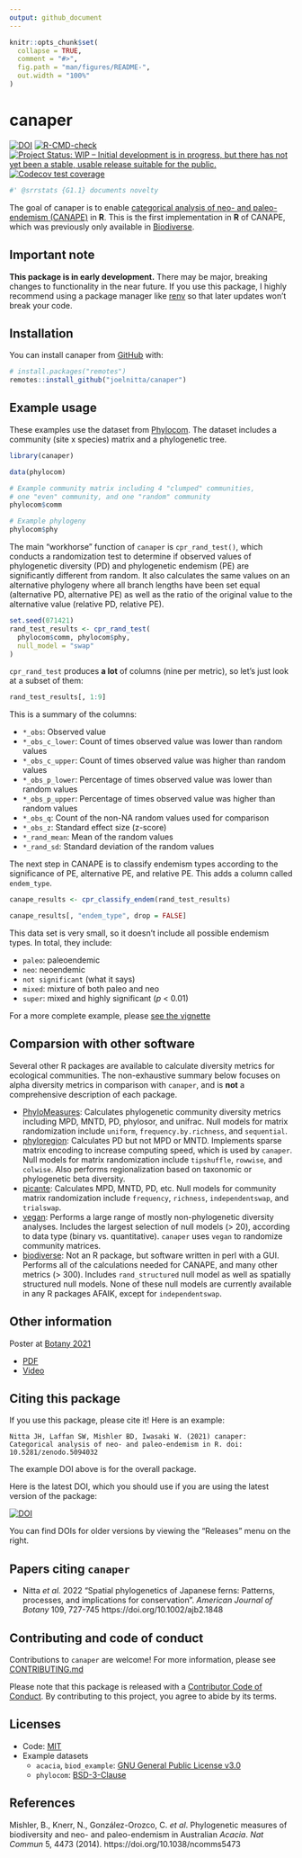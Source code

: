 ```yaml
---
output: github_document
---
```


<!-- README.md is generated from README.Rmd. Please edit that file -->

<!-- You'll still need to render `README.Rmd` regularly, to keep `README.md` up-to-date. `devtools::build_readme()` is handy for this. You could also use GitHub Actions to re-render `README.Rmd` every time you push. An example workflow can be found here: <https://github.com/r-lib/actions/tree/master/examples>. -->

```r
knitr::opts_chunk$set(
  collapse = TRUE,
  comment = "#>",
  fig.path = "man/figures/README-",
  out.width = "100%"
)
```

# canaper

<!-- badges: start -->
[![DOI](https://zenodo.org/badge/359280907.svg)](https://zenodo.org/badge/latestdoi/359280907)
[![R-CMD-check](https://github.com/joelnitta/canaper/workflows/R-CMD-check/badge.svg)](https://github.com/joelnitta/canaper/actions)
[![Project Status: WIP – Initial development is in progress, but there has not yet been a stable, usable release suitable for the public.](https://www.repostatus.org/badges/latest/wip.svg)](https://www.repostatus.org/#wip)
[![Codecov test coverage](https://codecov.io/gh/joelnitta/canaper/branch/main/graph/badge.svg)](https://codecov.io/gh/joelnitta/canaper?branch=main)
<!-- badges: end -->

```r
#' @srrstats {G1.1} documents novelty
```

The goal of canaper is to enable [categorical analysis of neo- and paleo-endemism (CANAPE)](https://doi.org/10.1038/ncomms5473) in **R**. This is the first implementation in **R** of CANAPE, which was previously only available in [Biodiverse](http://shawnlaffan.github.io/biodiverse/).

## Important note

**This package is in early development.** There may be major, breaking changes to functionality in the near future. If you use this package, I highly recommend using a package manager like [renv](https://rstudio.github.io/renv/articles/renv.html) so that later updates won't break your code.

## Installation

You can install canaper from [GitHub](https://github.com/) with:

``` r
# install.packages("remotes")
remotes::install_github("joelnitta/canaper")
```

## Example usage

These examples use the dataset from [Phylocom](http://phylodiversity.net/phylocom/). 
The dataset includes a community (site x species) matrix and a phylogenetic tree.

```r
library(canaper)

data(phylocom)

# Example community matrix including 4 "clumped" communities,
# one "even" community, and one "random" community
phylocom$comm

# Example phylogeny
phylocom$phy
```

The main "workhorse" function of `canaper` is `cpr_rand_test()`, which conducts a randomization test to determine if observed values of phylogenetic diversity (PD) and phylogenetic endemism (PE) are significantly different from random. It also calculates the same values on an alternative phylogeny where all branch lengths have been set equal (alternative PD, alternative PE) as well as the ratio of the original value to the alternative value (relative PD, relative PE).

```r
set.seed(071421)
rand_test_results <- cpr_rand_test(
  phylocom$comm, phylocom$phy,
  null_model = "swap"
)
```

`cpr_rand_test` produces **a lot** of columns (nine per metric), so let's just look at a subset of them:

```r
rand_test_results[, 1:9]
```

This is a summary of the columns:

- `*_obs`: Observed value
- `*_obs_c_lower`: Count of times observed value was lower than random values
- `*_obs_c_upper`: Count of times observed value was higher than random values
- `*_obs_p_lower`: Percentage of times observed value was lower than random values
- `*_obs_p_upper`: Percentage of times observed value was higher than random values
- `*_obs_q`: Count of the non-NA random values used for comparison
- `*_obs_z`: Standard effect size (z-score)
- `*_rand_mean`: Mean of the random values
- `*_rand_sd`: Standard deviation of the random values

The next step in CANAPE is to classify endemism types according to the significance of PE, alternative PE, and relative PE. This adds a column called `endem_type`.

```r
canape_results <- cpr_classify_endem(rand_test_results)

canape_results[, "endem_type", drop = FALSE]
```

This data set is very small, so it doesn't include all possible endemism types. In total, they include:

- `paleo`: paleoendemic
- `neo`: neoendemic
- `not significant` (what it says)
- `mixed`: mixture of both paleo and neo
- `super`: mixed and highly significant (*p* < 0.01)

For a more complete example, please [see the vignette](https://joelnitta.github.io/canaper/articles/canape.html)

## Comparsion with other software

Several other R packages are available to calculate diversity metrics for ecological communities. The non-exhaustive summary below focuses on alpha diversity metrics in comparison with `canaper`, and is **not** a comprehensive description of each package.

- [PhyloMeasures](https://doi.org/10.1111/ecog.01814): Calculates phylogenetic community diversity metrics including MPD, MNTD, PD, phylosor, and unifrac. Null models for matrix randomization include `uniform`, `frequency.by.richness`, and `sequential`.
- [phyloregion](https://github.com/darunabas/phyloregion): Calculates PD but not MPD or MNTD. Implements sparse matrix encoding to increase computing speed, which is used by `canaper`. Null models for matrix randomization include `tipshuffle`, `rowwise`, and `colwise`. Also performs regionalization based on taxonomic or phylogenetic beta diversity.
- [picante](https://github.com/skembel/picante): Calculates MPD, MNTD, PD, etc. Null models for community matrix randomization include `frequency`, `richness`, `independentswap`, and `trialswap`.
- [vegan](https://github.com/vegandevs/vegan): Performs a large range of mostly non-phylogenetic diversity analyses. Includes the largest selection of null models (> 20), according to data type (binary vs. quantitative). `canaper` uses `vegan` to randomize community matrices.
- [biodiverse](http://shawnlaffan.github.io/biodiverse/): Not an R package, but software written in perl with a GUI. Performs all of the calculations needed for CANAPE, and many other metrics (> 300). Includes `rand_structured` null model as well as spatially structured null models. None of these null models are currently available in any R packages AFAIK, except for `independentswap`.

## Other information

Poster at [Botany 2021](https://2021.botanyconference.org/)

- [PDF](https://github.com/joelnitta/botany_poster_2021/raw/main/canaper.pdf)
- [Video](https://www.youtube.com/watch?v=LXn_ziEli_Q)

## Citing this package

If you use this package, please cite it! Here is an example:

```
Nitta JH, Laffan SW, Mishler BD, Iwasaki W. (2021) canaper: Categorical analysis of neo- and paleo-endemism in R. doi: 10.5281/zenodo.5094032
```

The example DOI above is for the overall package. 

Here is the latest DOI, which you should use if you are using the latest version of the package:

[![DOI](https://zenodo.org/badge/359280907.svg)](https://zenodo.org/badge/latestdoi/359280907)

You can find DOIs for older versions by viewing the "Releases" menu on the right.

## Papers citing `canaper`

- Nitta *et al.* 2022 "Spatial phylogenetics of Japanese ferns: Patterns, processes, and implications for conservation". *American Journal of Botany* 109, 727-745 https://doi.org/10.1002/ajb2.1848

## Contributing and code of conduct

Contributions to `canaper` are welcome! For more information, please see [CONTRIBUTING.md](.github/CONTRIBUTING.md)

Please note that this package is released with a [Contributor Code of Conduct](https://ropensci.org/code-of-conduct/). By contributing to this project, you agree to abide by its terms.

## Licenses

- Code: [MIT](LICENSE.md)
- Example datasets
  - `acacia`, `biod_example`: [GNU General Public License v3.0](https://github.com/joelnitta/canaper/blob/main/data-raw/LICENSE-gpl.txt)
  - `phylocom`: [BSD-3-Clause](https://github.com/joelnitta/canaper/blob/main/data-raw/LICENSE-bsd3.txt)

## References

Mishler, B., Knerr, N., González-Orozco, C. *et al*. Phylogenetic measures of biodiversity and neo- and paleo-endemism in Australian *Acacia*. *Nat Commun* 5, 4473 (2014). https://doi.org/10.1038/ncomms5473
